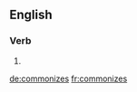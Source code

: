 
==English==

===Verb===
{{head|en}}

# {{en-third-person singular of|commonize}}

[[de:commonizes]]
[[fr:commonizes]]